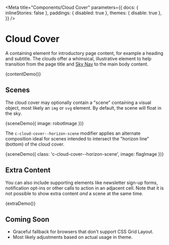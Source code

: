 
<Meta
  title="Components/Cloud Cover"
  parameters={{
    docs: { inlineStories: false },
    paddings: { disabled: true },
    themes: { disable: true },
  }}
/>

# Cloud Cover

A containing element for introductory page content, for example a heading and subtitle. The clouds offer a whimsical, illustrative element to help transition from the page title and [Sky Nav](/?path=/docs/components-sky-nav--dark) to the main body content.

<Canvas>
  <Story name="Content" height="400px">
    {contentDemo()}
  </Story>
</Canvas>

## Scenes

The cloud cover may optionally contain a "scene" containing a visual object, most likely an `img` or `svg` element. By default, the scene will float in the sky.

<Canvas>
  <Story name="Scene" height="400px">
    {sceneDemo({ image: robotImage })}
  </Story>
</Canvas>

The `c-cloud-cover--horizon-scene` modifier applies an alternate composition ideal for scenes intended to intersect the "horizon line" (bottom) of the cloud cover.

<Canvas>
  <Story name="Horizon Scene" height="400px">
    {sceneDemo({ class: 'c-cloud-cover--horizon-scene', image: flagImage })}
  </Story>
</Canvas>

## Extra Content

You can also include supporting elements like newsletter sign-up forms, notification opt-ins or other calls to action in an adjacent cell. Note that it is not possible to show extra content _and_ a scene at the same time.

<Canvas>
  <Story name="Extra Content" height="400px">
    {extraDemo()}
  </Story>
</Canvas>

## Coming Soon

- Graceful fallback for browsers that don't support CSS Grid Layout.
- Most likely adjustments based on actual usage in theme.
